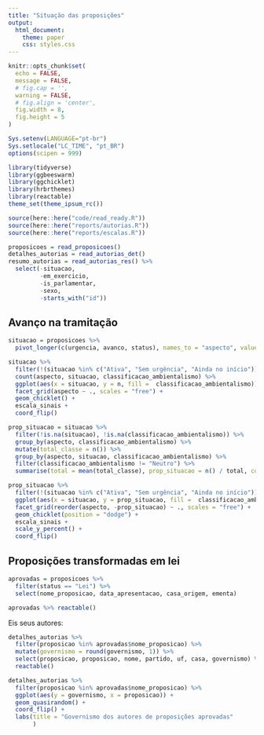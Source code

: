 ```yaml
---
title: "Situação das proposições"
output:
  html_document:
    theme: paper
    css: styles.css
---
```


```r
knitr::opts_chunk$set(
  echo = FALSE,
  message = FALSE,
  # fig.cap = '',
  warning = FALSE,
  # fig.align = 'center',
  fig.width = 8,
  fig.height = 5
)

Sys.setenv(LANGUAGE="pt-br")
Sys.setlocale("LC_TIME", "pt_BR")
options(scipen = 999)
```

```r
library(tidyverse)
library(ggbeeswarm)
library(ggchicklet)
library(hrbrthemes)
library(reactable)
theme_set(theme_ipsum_rc())

source(here::here("code/read_ready.R"))
source(here::here("reports/autorias.R"))
source(here::here("reports/escalas.R"))
```

```r
proposicoes = read_proposicoes()
detalhes_autorias = read_autorias_det()
resumo_autorias = read_autorias_res() %>%  
  select(-situacao,
         -em_exercicio,
         -is_parlamentar,
         -sexo,
         -starts_with("id"))
```

## Avanço na tramitação

```r
situacao = proposicoes %>% 
  pivot_longer(c(urgencia, avanco, status), names_to = "aspecto", values_to = "situacao") 
```


```r
situacao %>% 
  filter(!(situacao %in% c("Ativa", "Sem urgência", "Ainda no início"))) %>% 
  count(aspecto, situacao, classificacao_ambientalismo) %>% 
  ggplot(aes(x = situacao, y = n, fill =  classificacao_ambientalismo)) + 
  facet_grid(aspecto ~ ., scales = "free") + 
  geom_chicklet() + 
  escala_sinais + 
  coord_flip()
```
```r
prop_situacao = situacao %>% 
  filter(!is.na(situacao), !is.na(classificacao_ambientalismo)) %>% 
  group_by(aspecto, classificacao_ambientalismo) %>% 
  mutate(total_classe = n()) %>% 
  group_by(aspecto, situacao, classificacao_ambientalismo) %>% 
  filter(classificacao_ambientalismo != "Neutro") %>% 
  summarise(total = mean(total_classe), prop_situacao = n() / total, count_situacao = n())

prop_situacao %>% 
  filter(!(situacao %in% c("Ativa", "Sem urgência", "Ainda no início"))) %>% 
  ggplot(aes(x = situacao, y = prop_situacao, fill =  classificacao_ambientalismo)) + 
  facet_grid(reorder(aspecto, -prop_situacao) ~ ., scales = "free") + 
  geom_chicklet(position = "dodge") + 
  escala_sinais + 
  scale_y_percent() + 
  coord_flip()
```

## Proposições transformadas em lei

```r
aprovadas = proposicoes %>%
  filter(status == "Lei") %>%
  select(nome_proposicao, data_apresentacao, casa_origem, ementa)

aprovadas %>% reactable()
```

Eis seus autores:

```r
detalhes_autorias %>% 
  filter(proposicao %in% aprovadas$nome_proposicao) %>% 
  mutate(governismo = round(governismo, 1)) %>% 
  select(proposicao, proposicao, nome, partido, uf, casa, governismo) %>%
  reactable()
```

```r
detalhes_autorias %>%
  filter(proposicao %in% aprovadas$nome_proposicao) %>%
  ggplot(aes(y = governismo, x = proposicao)) +
  geom_quasirandom() + 
  coord_flip() + 
  labs(title = "Governismo dos autores de proposições aprovadas"
       )
```
